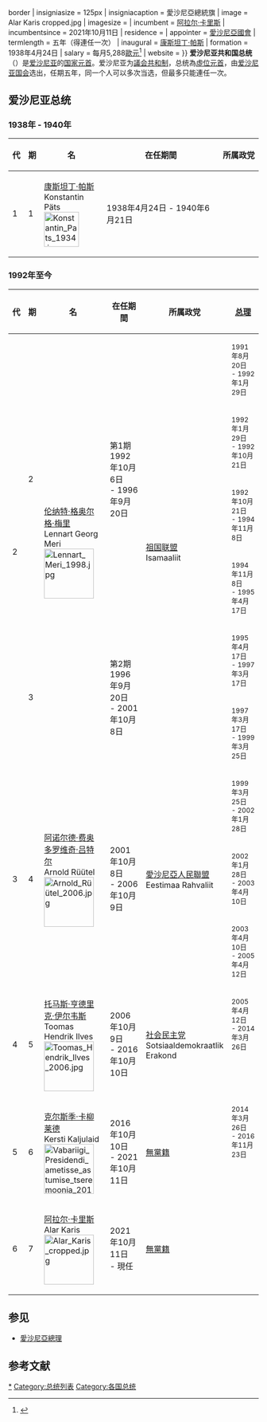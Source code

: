 {{Infobox official post
| post = 總統
| body = {{flagicon|EST}} 愛沙尼亞
| native_name = {{small|Eesti Vabariigi President}}
| insignia = Flag of the President of Estonia.svg{{!}}border
| insigniasize = 125px
| insigniacaption = 愛沙尼亞總統旗
| image = Alar Karis cropped.jpg
| imagesize = 
| incumbent = [[阿拉尔·卡里斯|阿拉尔·卡里斯]]
| incumbentsince = 2021年10月11日
| residence = {{link-en|總統宮 (塔林)|Presidential Palace (Tallinn)|總統宮}}
| appointer = [[國會_(愛沙尼亞)|愛沙尼亞國會]]
| termlength = 五年（得連任一次）
| inaugural = [[康斯坦丁·帕斯|康斯坦丁·帕斯]]
| formation = 1938年4月24日
| salary = 每月5,288[[歐元|歐元]]<ref name="postimees.ee">{{cite web|url=https://www.postimees.ee/4046855/riigikogu-liikmete-ja-teiste-korgemate-riigiteenijate-palk-ei-muutu|title=Riigikogu liikmete ja teiste kõrgemate riigiteenijate palk ei muutu|date=15 March 2017|website=Postimees|language=et|access-date=2021-08-31|archive-date=2021-02-01|archive-url=https://web.archive.org/web/20210201114120/https://www.postimees.ee/4046855/riigikogu-liikmete-ja-teiste-korgemate-riigiteenijate-palk-ei-muutu|dead-url=no}}</ref>
| website = {{URL|president.ee/}}
}}
'''爱沙尼亚共和国总统'''（{{Lang-et|Eesti Vabariigi President}}）是[[爱沙尼亚|爱沙尼亚]]的[[国家元首|国家元首]]。爱沙尼亚为[[議会共和制|議会共和制]]，总统為[[虛位元首|虛位元首]]，由[[爱沙尼亚国会|爱沙尼亚国会]]选出，任期五年，同一个人可以多次当选，但最多只能連任一次。

==爱沙尼亚总统==
=== 1938年 - 1940年 ===
{| class="wikitable" style="text-align:center"
|- 
! 代 !! 期 !! 名 !! 在任期間 !! style="white-space:nowrap"|所属政党
|-  
! 1
| 1
| [[康斯坦丁·帕斯|康斯坦丁·帕斯]]<br />Konstantin Päts<br />[[File:Konstantin_Pats_1934.jpg|70px]]
| 1938年4月24日 - 1940年6月21日<br />
| 
|}
=== 1992年至今 ===
{| class="wikitable" style="text-align:center"
|- 
! 代 !! 期 !! 名 !! 在任期間 !! style="white-space:nowrap"|所属政党 !! colspan=2|[[愛沙尼亞總理|总理]]
|-  
! rowspan=8 | 2
| rowspan=5 | 2
| rowspan=8 | [[伦纳特·梅里|伦纳特·格奥尔格·梅里]]<br />Lennart Georg Meri<br />[[File:Lennart_Meri_1998.jpg|100px]]
| rowspan=5 | 第1期<br />1992年10月6日<br />- 1996年9月20日<br />
| rowspan=8 | [[祖國_(愛沙尼亞政黨)|祖国联盟]]<br />Isamaaliit
| rowspan=1 | <small>1991年8月20日<br /> - 1992年1月29日
| rowspan=1 | <small>{{le|埃德加·萨维萨尔|Edgar Savisaar}}
|- 
| rowspan=1 | <small>1992年1月29日<br /> - 1992年10月21日
| rowspan=1 | <small>[[蒂特·韦希|蒂特·韦希]]
|- 
| rowspan=1 | <small>1992年10月21日<br /> - 1994年11月8日
| rowspan=1 | <small>[[马尔特·拉尔|马尔特·拉尔]]
|- 
| rowspan=1 | <small>1994年11月8日<br /> - 1995年4月17日
| rowspan=1 | <small>{{le|安德烈斯·塔兰德|Andres Tarand}}
|- 
| rowspan=2 | <small>1995年4月17日<br /> - 1997年3月17日
| rowspan=2 | <small>蒂特·韦希
|- 
| rowspan=3 | 3
| rowspan=3 | 第2期<br />1996年9月20日<br />- 2001年10月8日
|- 
| rowspan=1 | <small>1997年3月17日<br /> - 1999年3月25日
| rowspan=1 | <small>[[馬特·西曼|馬特·西曼]]
|- 
| rowspan=2 | <small>1999年3月25日<br /> - 2002年1月28日
| rowspan=2 | <small>马尔特·拉尔
|-  
! rowspan=4 | 3
| rowspan=4 | 4
| rowspan=4 | [[阿诺尔德·费奥多罗维奇·吕特尔|阿诺尔德·费奥多罗维奇·吕特尔]]<br />Arnold Rüütel<br />[[File:Arnold_Rüütel_2006.jpg|100px]]
| rowspan=4 | 2001年10月8日<br /> - 2006年10月9日
| rowspan=4 | [[愛沙尼亞人民聯盟|愛沙尼亞人民聯盟]]<br />Eestimaa Rahvaliit
|-
| rowspan=1 | <small>2002年1月28日<br /> - 2003年4月10日
| rowspan=1 | <small>{{le|西姆·卡拉斯|Siim Kallas}}
|- 
| rowspan=1 | <small>2003年4月10日<br /> - 2005年4月12日
| rowspan=1 | <small>[[尤汉·帕茨|尤汉·帕茨]]
|- 
| rowspan=2 | <small>2005年4月12日<br /> - 2014年3月26日
| rowspan=2 | <small>[[安德鲁斯·安西普|安德鲁斯·安西普]]
|- 
! rowspan=2 | 4
| rowspan=2 | 5
| rowspan=2 | [[托马斯·亨德里克·伊尔韦斯|托马斯·亨德里克·伊尔韦斯]]<br />Toomas Hendrik Ilves<br />[[File:Toomas_Hendrik_Ilves_2006.jpg|100px]]
| rowspan=2 | 2006年10月9日<br /> - 2016年10月10日
| rowspan=2 | [[社會民主黨_(愛沙尼亞)|社会民主党]]<br />Sotsiaaldemokraatlik<br />Erakond
|- 
| rowspan=2 | <small>2014年3月26日<br /> - 2016年11月23日
| rowspan=2 | <small>[[塔维·罗伊瓦斯|塔维·罗伊瓦斯]]
|- 
! rowspan=1 | 5
| rowspan=1 | 6
| rowspan=1 | [[克尔斯季·卡柳莱德|克尔斯季·卡柳莱德]]<br />Kersti Kaljulaid<br />[[File:Vabariigi_Presidendi_ametisse_astumise_tseremoonia_2016,_crop.jpg|100px]]
| rowspan=1 | 2016年10月10日<br /> - 2021年10月11日
| rowspan=1 | [[無黨籍|無黨籍]]
|-
! 6
| 7
| [[阿拉尔·卡里斯|阿拉尔·卡里斯]]<br/>Alar Karis<br/>[[File:Alar_Karis_cropped.jpg|100px]]
| 2021年10月11日<br/> - 現任
| [[無黨籍|無黨籍]]
|
|
|}

==参见==
*[[愛沙尼亞總理|愛沙尼亞總理]]

== 参考文献 ==
{{Reflist}}

{{歐盟成員國國家元首}}
{{欧洲国家元首}}

[[Category:爱沙尼亚总统|*]]
[[Category:总统列表|Category:总统列表]]
[[Category:各国总统|Category:各国总统]]
